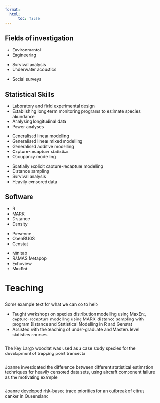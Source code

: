 ```yaml
---
format: 
  html:
      toc: false
---
```


::: {.column-screen .bg-light}

# Fields of investigation {.bg-light .p-1 .m-1 .rounded-lg .display-2}

::: grid
::: g-col-4
::: {.lead}
-   Environmental
-   Engineering
:::
:::
::: g-col-4
::: {.lead}
-   Survival analysis
-   Underwater acoustics
:::
:::
::: g-col-4
::: {.lead}
-   Social surveys
:::
:::
:::

:::

::: {.column-screen .bg-light}

# Statistical Skills {.bg-light .p-1 .m-1 .rounded-lg .display-2}

::: grid
::: g-col-4
::: {.lead}
-   Laboratory and field experimental design
-   Establishing long-term monitoring programs to estimate species abundance
-   Analysing longitudinal data
-   Power analyses
:::
:::
::: g-col-4
::: {.lead}
-   Generalised linear modelling
-   Generalised linear mixed modelling
-   Generalised additive modelling
-   Capture-recapture statistics
-   Occupancy modelling
:::
:::
::: g-col-4
::: {.lead}
-   Spatially explicit capture-recapture modelling
-   Distance sampling
-   Survival analysis
-   Heavily censored data
:::

:::

:::

:::


::: {.column-screen .bg-light}

# Software {.bg-light .p-1 .m-1 .rounded-lg .display-2}

::: grid

::: g-col-4
::: {.lead}
-   R
-   MARK
-   Distance
-   Density
:::
:::

::: g-col-4
::: {.lead}
-   Presence
-   OpenBUGS
-   Genstat
:::
:::

::: g-col-4
::: {.lead}
-   Minitab
-   RAMAS Metapop
-   Echoview
-   MaxEnt
:::
:::

:::

:::

::: {.bg-light .p-5 .rounded-lg .m-3}
<h1 class="display-4">

Teaching

</h1>

<p class="lead">

Some example text for what we can do to help

</p>

-   Taught workshops on species distribution modelling using MaxEnt, capture-recapture modelling using MARK, distance sampling with program Distance and Statistical Modelling in R and Genstat
-   Assisted with the teaching of under-graduate and Masters level statistics courses
:::

::: {.bg-light .p-5 .rounded-lg .m-3}
::: grid
::: g-col-4
![](https://www.theanalyticaledge.com/images/slides/woodrat.jpg){alt=""}

The Key Largo woodrat was used as a case study species for the development of trapping point transects
:::

::: g-col-4
![](https://www.theanalyticaledge.com/images/slides/aircraft.jpg){alt=""}

Joanne investigated the difference between different statistical estimation techniques for heavily censored data sets, using aircraft component failure as the motivating example
:::

::: g-col-4
![](https://www.theanalyticaledge.com/images/slides/citrus_canker.jpg){alt=""}

Joanne developed risk-based trace priorities for an outbreak of citrus canker in Queensland
:::
:::
:::

